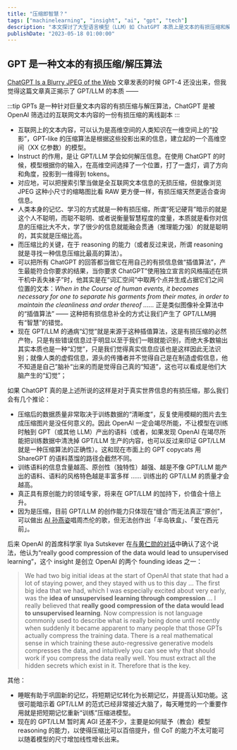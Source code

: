 ```yaml
---
title: "压缩即智慧？"
tags: ["machinelearning", "insight", "ai", "gpt", "tech"]
description: "本文探讨了大型语言模型（LLM）如 ChatGPT 本质上是文本的有损压缩和解压算法的观点。文章分析了 GPT 的压缩本质、插值算法与幻觉问题的关系，以及人类智慧本身就是信息压缩能力的体现。文章还引用了 OpenAI 首席科学家对 '通过压缩实现无监督学习' 的观点，探讨了这一理论对 AI 发展的含义。"
publishDate: "2023-05-18 01:00:00"
---
```


## GPT 是一种文本的有损压缩/解压算法

[ChatGPT Is a Blurry JPEG of the Web](https://www.newyorker.com/tech/annals-of-technology/chatgpt-is-a-blurry-jpeg-of-the-web) 文章发表的时候 GPT-4 还没出来，但我觉得这篇文章真正揭示了 GPT/LLM 的本质 ——

:::tip
GPTs 是一种针对巨量文本内容的有损压缩与解压算法，ChatGPT 是被 OpenAI 筛选过的互联网文本内容的一份有损压缩的离线副本
:::

- 互联网上的文本内容，可以认为是高维空间的人类知识在一维空间上的“投影”，GPT-like 的压缩算法是根据这些投影出来的信息，建立起的一个高维空间（XX 亿参数）的模型。
- Instruct 的作用，是让 GPT/LLM 学会如何解压信息。在使用 ChatGPT 的时候，模型根据你的输入，在高维空间选择了一个位置，打了一盏灯，调了方向和角度，投影到一维得到 tokens。
- 对应地，可以把搜索引擎当做是全互联网文本信息的无损压缩，但就像浏览 JPEG 这种小尺寸的缩略图比看 RAW 更方便一样，有损压缩天然更适合查询信息。
- 人类本身的记忆、学习的方式就是一种有损压缩，所谓”死记硬背”暗示的就是这个人不聪明，而聪不聪明、或者说衡量智慧程度的度量，本质就是看你对信息的压缩比大不大，学了很少的信息就能融会贯通（推理能力强）的就是聪明的，其实就是压缩比高。
- 而压缩比的关键，在于 reasoning 的能力（或者反过来说，所谓 reasoning 就是寻找一种信息压缩比最高的算法）。
- 可以把所有 ChatGPT 的回答都当做它在用自己的有损信息做“插值算法”，产生最能符合你要求的结果，当你要求 ChatGPT”使用独立宣言的风格描述在烘干机中丢失袜子”时，他其实是在“词汇空间”中取两个点并生成占据它们之间位置的文本：_When in the Course of human events, it becomes necessary for one to separate his garments from their mates, in order to maintain the cleanliness and order thereof ……_ 正是类似图像补全算法中的“插值算法” —— 这种把有损信息补全的方式让我们产生了 GPT/LLM拥有“智慧”的错觉。
- 现在 GPT/LLM 的通病“幻觉”就是来源于这种插值算法，这是有损压缩的必然产物，只是有些错误信息过于明显以至于我们一眼就能识别，而绝大多数输出其实本质也是一种“幻觉”，只是我们觉得真实信息应该也是这样因此无法识别；就像人类的虚假信息，源头的传播者并不觉得自己是在制造虚假信息，他不知道是自己”脑补“出来的而是觉得自己真的“知道”，这也可以看成是他们大脑产生的“幻觉”；

如果 ChatGPT 真的是上述所说的这样是对于真实世界信息的有损压缩，那么我们会有几个推论：

- 压缩后的数据质量非常取决于训练数据的“清晰度”，反复使用模糊的图片去生成压缩图片是没任何意义的。因此 OpenAI 一定会竭尽所能，不让模型在训练时触到 GPT（或其他 LLM）产出的语料（或者，如果发现 OpenAI 在竭尽所能把训练数据中清洗掉 GPT/LLM 生产的内容，也可以反过来印证 GPT/LLM 就是一种压缩算法的正确性）。这和现在市面上的 GPT copycats 用 ShareGPT 的语料蒸馏的路径会截然不同。
- 训练语料的信息含量越高、原创性（独特性）越强、越是不像 GPT/LLM 能产出的语料、语料的风格特色越是丰富多样 …… 训练出的 GPT/LLM 的质量才会越高。
- 真正具有原创能力的领域专家，将来在 GPT/LLM 的加持下，价值会十倍上升。
- 因为是压缩，目前 GPT/LLM 的创作能力只体现在“缝合”而无法真正“原创”，可以做出 [AI 孙燕姿](https://www.youtube.com/results?search_query=ai+%E5%AD%99%E7%87%95%E5%A7%BF)唱周杰伦的歌，但无法创作出「半岛铁盒」、「爱在西元前」。

后来 OpenAI 的首席科学家 Ilya Sutskever 在[与黄仁勋的对话](https://www.youtube.com/watch?v=XjSUJUL9ADw&t=625s)中确认了这个说法，他认为“really good compression of the data would lead to unsupervised learning”，这个 insight 是创立 OpenAI 的两个 founding ideas 之一：

> We had two big initial ideas at the start of OpenAI that state that had a lot of staying power, and they stayed with us to this day … The first big idea that we had, which I was especially excited about very early, was the **idea of unsupervised learning through compression** … I really believed that **really good compression of the data would lead to unsupervised learning**. Now compression is not language commonly used to describe what is really being done until recently when suddenly it became apparent to many people that those GPTs actually compress the training data. There is a real mathematical sense in which training these auto-regressive generative models compresses the data, and intuitively you can see why that should work if you compress the data really well. You must extract all the hidden secrets which exist in it. Therefore that is the key.

其他：

- 睡眠有助于巩固新的记忆，将短期记忆转化为长期记忆，并提高认知功能。这很可能暗示着 GPT/LLM 的范式已经非常接近大脑了，每天睡觉的一个重要作用就是把短期记忆重新“训练”压缩进模型。
- 现在的 GPT/LLM 暂时离 AGI 还差不少，主要是如何赋予（教会）模型 reasoning 的能力，以使得压缩比可以百倍提升，但 CoT 的能力不太可能可以随着模型的尺寸增加线性增长出来。
